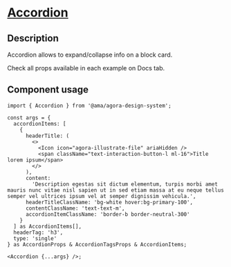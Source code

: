 
<Meta title="Components/Molecules/Accordion/Accordion Docs" />

<h1 className="mb-32 text-headings-lg-strong">
  <u>Accordion</u>
</h1>

<h2 className="text-headings-l-strong mb-8">Description </h2>
<p className="fs-16">Accordion allows to expand/collapse info on a block card.</p>
<p className="fs-16">Check all props available in each example on Docs tab.</p>

<h2 className="text-headings-l-strong my-8">Component usage</h2>

```tsx
import { Accordion } from '@ama/agora-design-system';

const args = {
  accordionItems: [
    {
      headerTitle: (
        <>
          <Icon icon="agora-illustrate-file" ariaHidden />
          <span className="text-interaction-button-l ml-16">Title lorem ipsum</span>
        </>
      ),
      content:
        'Description egestas sit dictum elementum, turpis morbi amet mauris nunc vitae nisl sapien ut in sed etiam massa at eu neque tellus semper vel ultrices ipsum vel at semper dignissim vehicula.',
      headerTitleClassName: 'bg-white hover:bg-primary-100',
      contentClassName: 'text-text-m',
      accordionItemClassName: 'border-b border-neutral-300'
    }
  ] as AccordionItems[],
  headerTag: 'h3',
  type: 'single'
} as AccordionProps & AccordionTagsProps & AccordionItems;

<Accordion {...args} />;
```

